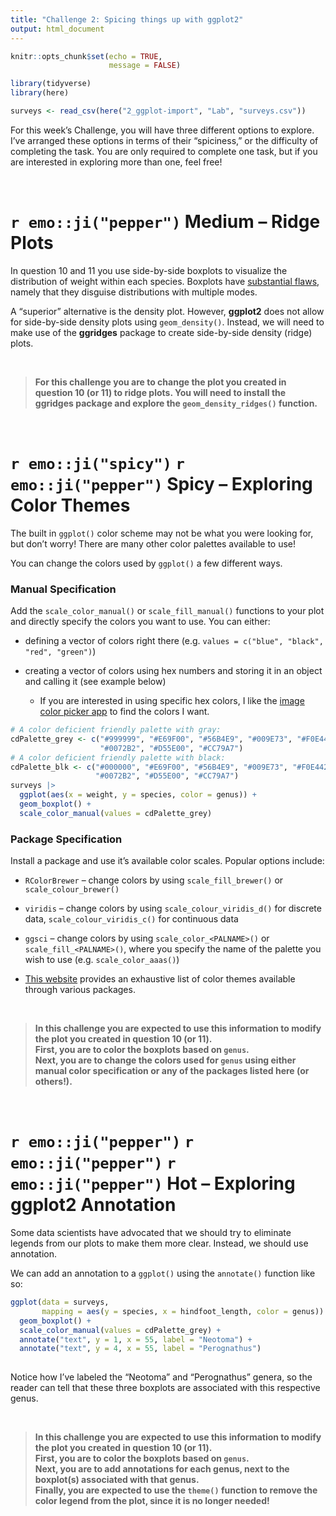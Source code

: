 ```yaml
---
title: "Challenge 2: Spicing things up with ggplot2"
output: html_document
---
```


```r
knitr::opts_chunk$set(echo = TRUE, 
                      message = FALSE)

library(tidyverse)
library(here)

surveys <- read_csv(here("2_ggplot-import", "Lab", "surveys.csv"))

```

For this week's Challenge, you will have three different options to explore.
I've arranged these options in terms of their "spiciness," or the difficulty 
of completing the task. You are only required to complete one task, but if you 
are interested in exploring more than one, feel free! 

</br> 

# `r emo::ji("pepper")` Medium -- Ridge Plots

In question 10 and 11 you use side-by-side boxplots to visualize the
distribution of weight within each species. Boxplots have [substantial flaws](https://www.data-to-viz.com/caveat/boxplot.html), namely that they
disguise distributions with multiple modes. 

A "superior" alternative is the density plot. However, **ggplot2** does not
allow for side-by-side density plots using `geom_density()`. Instead, we will
need to make use of the **ggridges** package to create side-by-side density
(ridge) plots. 

</br> 

> **For this challenge you are to change the plot you created in question 10
> (or 11) to ridge plots. You will need to install the __ggridges__ package and
> explore the `geom_density_ridges()` function.** 

</br>

# `r emo::ji("spicy")` `r emo::ji("pepper")` Spicy -- Exploring Color Themes

The built in `ggplot()` color scheme may not be what you were looking for, but 
don't worry! There are many other color palettes available to use!  

You can change the colors used by `ggplot()` a few different ways.  

### Manual Specification 

Add the `scale_color_manual()` or `scale_fill_manual()` functions to your 
plot and directly specify the colors you want to use. You can either:  

- defining a vector of colors right there 
(e.g. `values = c("blue", "black", "red", "green")`)  

- creating a vector of colors using hex numbers and storing it in an object and
calling it (see example below)
  * If you are interested in using specific hex colors, I like the [image color picker app](https://imagecolorpicker.com/en) to find the colors I want. 

```r
# A color deficient friendly palette with gray:
cdPalette_grey <- c("#999999", "#E69F00", "#56B4E9", "#009E73", "#F0E442", 
                    "#0072B2", "#D55E00", "#CC79A7")
# A color deficient friendly palette with black:
cdPalette_blk <- c("#000000", "#E69F00", "#56B4E9", "#009E73", "#F0E442", 
                   "#0072B2", "#D55E00", "#CC79A7")
surveys |> 
  ggplot(aes(x = weight, y = species, color = genus)) +
  geom_boxplot() +
  scale_color_manual(values = cdPalette_grey)
```

### Package Specification 

Install a package and use it's available color scales. Popular options 
include:  

- `RColorBrewer` -- change colors by using `scale_fill_brewer()` or `scale_colour_brewer()` 

- `viridis` -- change colors by using `scale_colour_viridis_d()` for discrete
data, `scale_colour_viridis_c()` for continuous data

- `ggsci` -- change colors by using `scale_color_<PALNAME>()` or
`scale_fill_<PALNAME>()`, where you specify the name of the palette you
wish to use (e.g. `scale_color_aaas()`)

- [This website](https://github.com/EmilHvitfeldt/r-color-palettes) provides 
an exhaustive list of color themes available through various packages. 

</br>

> **In this challenge you are expected to use this information to modify the 
> plot you created in question 10 (or 11).  
> First, you are to color the boxplots based on `genus`.  
> Next, you are to change the colors used for `genus` using either manual 
> color specification or any of the packages listed here (or others!).** 

</br>

# `r emo::ji("pepper")` `r emo::ji("pepper")` `r emo::ji("pepper")` Hot -- Exploring ggplot2 Annotation

Some data scientists have advocated that we should try to eliminate legends from
our plots to make them more clear. Instead, we should use annotation. 

We can add an annotation to a `ggplot()` using the `annotate()` function like
so:

```r
ggplot(data = surveys, 
       mapping = aes(y = species, x = hindfoot_length, color = genus)) +
  geom_boxplot() +
  scale_color_manual(values = cdPalette_grey) + 
  annotate("text", y = 1, x = 55, label = "Neotoma") +
  annotate("text", y = 4, x = 55, label = "Perognathus") 
  
```

Notice how I've labeled the "Neotoma" and "Perognathus" genera, so the reader
can tell that these three boxplots are associated with this respective genus. 

</br>

> **In this challenge you are expected to use this information to modify the 
> plot you created in question 10 (or 11).  
> First, you are to color the boxplots based on `genus`.  
> Next, you are to add annotations for each genus, next to the boxplot(s) 
> associated with that genus.   
> Finally, you are expected to use the `theme()` function to remove the color
> legend from the plot, since it is no longer needed!**